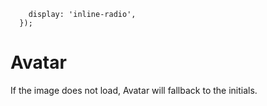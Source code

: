 

        display: 'inline-radio',
      });

<Meta title="Media|Avatar" decorators={[withKnobs]} component={Avatar} />

# Avatar


<Story name="Knobs">
  <Avatar
    bgColor={options('bgColor', arrayToOptions(VALID_BG_COLORS), undefined, {
      display: 'inline-radio',
    })}
    size={options('size', arrayToOptions(['s', 'm']), undefined, {
      display: 'inline-radio',
    })}
    name={text('name', 'Samuel Jackson')}
    imgUrl={text('imgUrl', undefined)}
  />
</Story>

If the image does not load, Avatar will fallback to the initials.

<Preview>
  <Story name="Variations">
    <div className="display--inlineFlex margin--all" style={{ flexWrap: 'wrap' }}>
      <div className="margin--right--half margin--bottom--half">
        <Avatar name="Lorem Ipsum" />
      </div>
      <div className="margin--right--half margin--bottom--half">
        <Avatar name="Dolor Sit" imgUrl="https://placeimg.com/80/81/animals" />
      </div>
      <div className="margin--right--half margin--bottom--half">
        <Avatar name="Amet" bgColor="aqua" />
      </div>
      <div className="margin--right--half margin--bottom--half">
        <Avatar name="Ipsum Dolor" bgColor="red" size="s" />
      </div>
      <div className="margin--right--half margin--bottom--half">
        <Avatar
          name="Lorem"
          bgColor="red"
          size="s"
          imgUrl="https://placeimg.com/81/80/animals"
        />
      </div>
      <div className="margin--right--half margin--bottom--half">
        <Avatar name="Lorem Ipsum Dolor Sit Amet" bgColor="navy" size="s" />
      </div>
      <br />
    </div>
  </Story>
</Preview>